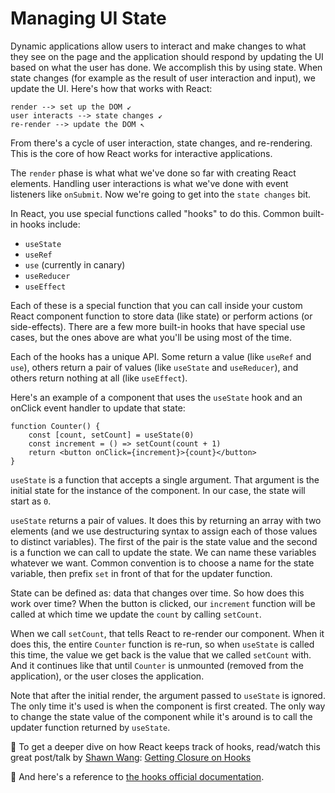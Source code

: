 # Managing UI State

Dynamic applications allow users to interact and make changes to what they see
on the page and the application should respond by updating the UI based on what
the user has done. We accomplish this by using state. When state changes (for
example as the result of user interaction and input), we update the UI. Here's
how that works with React:

```
render --> set up the DOM ↙
user interacts --> state changes ↙
re-render --> update the DOM ↖
```

From there's a cycle of user interaction, state changes, and re-rendering. This
is the core of how React works for interactive applications.

The `render` phase is what what we've done so far with creating React elements.
Handling user interactions is what we've done with event listeners like
`onSubmit`. Now we're going to get into the `state changes` bit.

In React, you use special functions called "hooks" to do this. Common built-in
hooks include:

- `useState`
- `useRef`
- `use` (currently in canary)
- `useReducer`
- `useEffect`

Each of these is a special function that you can call inside your custom React
component function to store data (like state) or perform actions (or
side-effects). There are a few more built-in hooks that have special use cases,
but the ones above are what you'll be using most of the time.

Each of the hooks has a unique API. Some return a value (like `useRef` and
`use`), others return a pair of values (like `useState` and
`useReducer`), and others return nothing at all (like `useEffect`).

Here's an example of a component that uses the `useState` hook and an onClick
event handler to update that state:

```tsx
function Counter() {
	const [count, setCount] = useState(0)
	const increment = () => setCount(count + 1)
	return <button onClick={increment}>{count}</button>
}
```

`useState` is a function that accepts a single argument. That argument is
the initial state for the instance of the component. In our case, the state will
start as `0`.

`useState` returns a pair of values. It does this by returning an array
with two elements (and we use destructuring syntax to assign each of those
values to distinct variables). The first of the pair is the state value and the
second is a function we can call to update the state. We can name these
variables whatever we want. Common convention is to choose a name for the state
variable, then prefix `set` in front of that for the updater function.

State can be defined as: data that changes over time. So how does this work over
time? When the button is clicked, our `increment` function will be called at
which time we update the `count` by calling `setCount`.

When we call `setCount`, that tells React to re-render our component. When it
does this, the entire `Counter` function is re-run, so when `useState` is
called this time, the value we get back is the value that we called `setCount`
with. And it continues like that until `Counter` is unmounted (removed from the
application), or the user closes the application.

Note that after the initial render, the argument passed to `useState` is
ignored. The only time it's used is when the component is first created. The
only way to change the state value of the component while it's around is to
call the updater function returned by `useState`.

📜 To get a deeper dive on how React keeps track of hooks, read/watch this great
post/talk by [Shawn Wang](https://twitter.com/swyx):
[Getting Closure on Hooks](https://www.swyx.io/getting-closure-on-hooks/)

📜 And here's a reference to
[the hooks official documentation](https://reactjs.org/hooks).
